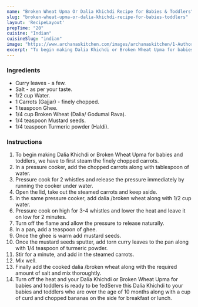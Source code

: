 ---
name: "Broken Wheat Upma Or Dalia Khichdi Recipe for Babies & Toddlers"
slug: "broken-wheat-upma-or-dalia-khichdi-recipe-for-babies-toddlers"
layout: 'RecipeLayout'
prepTime: "20"
cuisine: "Indian"
cuisineSlug: "indian"
image: "https://www.archanaskitchen.com/images/archanaskitchen/1-Author/sandhya-archanaskitchen.com/Broken_Wheat_Upma_or_Dalia_Khichdi_Recipe_for_Babies_and_Toddlers_1600.jpg"
excerpt: "To begin making Dalia Khichdi or Broken Wheat Upma for babies and toddlers, we have to first steam the finely chopped carrots"
---

### Ingredients

- Curry leaves - a few.
- Salt - as per your taste.
- 1/2 cup Water.
- 1 Carrots (Gajjar) - finely chopped.
- 1 teaspoon Ghee.
- 1/4 cup Broken Wheat (Dalia/ Godumai Rava).
- 1/4 teaspoon Mustard seeds.
- 1/4 teaspoon Turmeric powder (Haldi).

### Instructions

1. To begin making Dalia Khichdi or Broken Wheat Upma for babies and toddlers, we have to first steam the finely chopped carrots.
1. In a pressure cooker, add the chopped carrots along with  tablespoon of water.
1. Pressure cook for 2 whistles and release the pressure immediately by running the cooker under water.
1. Open the lid, take out the steamed carrots and keep aside.
1. In the same pressure cooker, add dalia /broken wheat along with 1/2 cup water.
1. Pressure cook on high for 3-4 whistles and lower the heat and leave it on low for 2 minutes.
1. Turn off the flame and allow the pressure to release naturally.
1. In a pan, add a teaspoon of ghee.
1. Once the ghee is warm add mustard seeds.
1. Once the mustard seeds sputter, add torn curry leaves to the pan along with 1/4 teaspoon of turmeric powder.
1. Stir for a minute, and add in the steamed carrots.
1. Mix well.
1. Finally add the cooked dalia /broken wheat along with the required amount of salt and mix thoroughtly.
1. Turn off the heat and your Dalia Khichdi or Broken Wheat Upma for babies and toddlers is ready to be fedServe this Dalia Khichdi to your babies and toddlers who are over the age of 10 months along with a cup of curd and chopped bananas on the side for breakfast or lunch.
